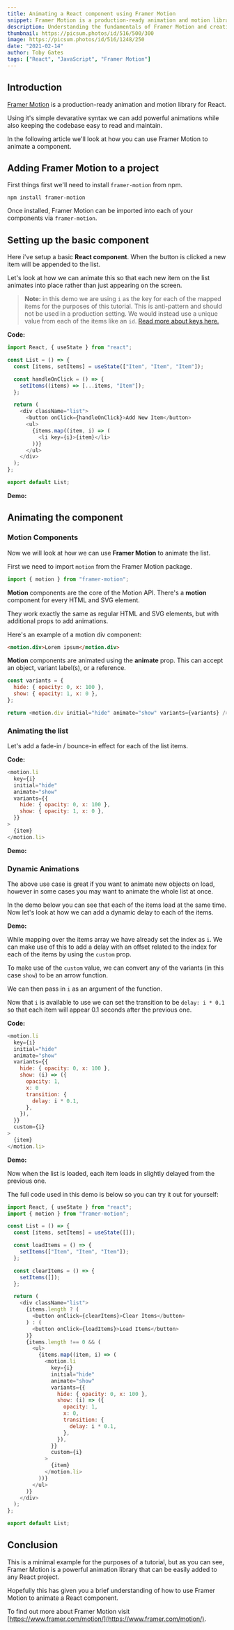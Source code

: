 ```yaml
---
title: Animating a React component using Framer Motion
snippet: Framer Motion is a production-ready animation and motion library for React. Using it's simple devarative syntax...
description: Understanding the fundamentals of Framer Motion and creating a simple animated React component.
thumbnail: https://picsum.photos/id/516/500/300
image: https://picsum.photos/id/516/1248/250
date: "2021-02-14"
author: Toby Gates
tags: ["React", "JavaScript", "Framer Motion"]
---
```


## Introduction

[Framer Motion](https://www.framer.com/motion/) is a production-ready animation and motion library for React.

Using it's simple devarative syntax we can add powerful animations while also keeping the codebase easy to read and maintain.

In the following article we'll look at how you can use Framer Motion to animate a component.

## Adding Framer Motion to a project

First things first we'll need to install `framer-motion` from npm.

`npm install framer-motion`

Once installed, Framer Motion can be imported into each of your components via `framer-motion`.

## Setting up the basic component

Here i've setup a basic **React component**. When the button is clicked a new item will be appended to the list.

Let's look at how we can animate this so that each new item on the list animates into place rather than just appearing on the screen.

> **Note:** in this demo we are using `i` as the key for each of the mapped items for the purposes of this tutorial. This is anti-pattern and should not be used in a production setting. We would instead use a unique value from each of the items like an `id`. <a href="https://reactjs.org/docs/lists-and-keys.html#keys" target="_blank">Read more about keys here.</a>

**Code:**

```js
import React, { useState } from "react";

const List = () => {
  const [items, setItems] = useState(["Item", "Item", "Item"]);

  const handleOnClick = () => {
    setItems((items) => [...items, "Item"]);
  };

  return (
    <div className="list">
      <button onClick={handleOnClick}>Add New Item</button>
      <ul>
        {items.map((item, i) => (
          <li key={i}>{item}</li>
        ))}
      </ul>
    </div>
  );
};

export default List;
```

**Demo:**

> <FramerMotionDemo1 />

## Animating the component

### Motion Components

Now we will look at how we can use **Framer Motion** to animate the list.

First we need to import `motion` from the Framer Motion package.

```js
import { motion } from "framer-motion";
```

**Motion** components are the core of the Motion API. There's a **motion** component for every HTML and SVG element.

They work exactly the same as regular HTML and SVG elements, but with additional props to add animations.

Here's an example of a motion div component:

```html
<motion.div>Lorem ipsum</motion.div>
```

**Motion** components are animated using the **animate** prop. This can accept an object, variant label(s), or a reference.

```js
const variants = {
  hide: { opacity: 0, x: 100 },
  show: { opacity: 1, x: 0 },
};

return <motion.div initial="hide" animate="show" variants={variants} />;
```

### Animating the list

Let's add a fade-in / bounce-in effect for each of the list items.

**Code:**

```js
<motion.li
  key={i}
  initial="hide"
  animate="show"
  variants={{
    hide: { opacity: 0, x: 100 },
    show: { opacity: 1, x: 0 },
  }}
>
  {item}
</motion.li>
```

**Demo:**

> <FramerMotionDemo2 />

### Dynamic Animations

The above use case is great if you want to animate new objects on load, however in some cases you may want to animate the whole list at once.

In the demo below you can see that each of the items load at the same time. Now let's look at how we can add a dynamic delay to each of the items.

**Demo:**

> <FramerMotionDemo3 />

While mapping over the items array we have already set the index as `i`. We can make use of this to add a delay with an offset related to the index for each of the items by using the `custom` prop.

To make use of the `custom` value, we can convert any of the variants (in this case `show`) to be an arrow function.

We can then pass in `i` as an argument of the function.

Now that `i` is available to use we can set the transition to be `delay: i * 0.1` so that each item will appear 0.1 seconds after the previous one.

**Code:**

```js
<motion.li
  key={i}
  initial="hide"
  animate="show"
  variants={{
    hide: { opacity: 0, x: 100 },
    show: (i) => ({
      opacity: 1,
      x: 0
      transition: {
        delay: i * 0.1,
      },
    }),
  }}
  custom={i}
>
  {item}
</motion.li>
```

**Demo:**

> <FramerMotionDemo4 />

Now when the list is loaded, each item loads in slightly delayed from the previous one.

The full code used in this demo is below so you can try it out for yourself:

```js
import React, { useState } from "react";
import { motion } from "framer-motion";

const List = () => {
  const [items, setItems] = useState([]);

  const loadItems = () => {
    setItems(["Item", "Item", "Item"]);
  };

  const clearItems = () => {
    setItems([]);
  };

  return (
    <div className="list">
      {items.length ? (
        <button onClick={clearItems}>Clear Items</button>
      ) : (
        <button onClick={loadItems}>Load Items</button>
      )}
      {items.length !== 0 && (
        <ul>
          {items.map((item, i) => (
            <motion.li
              key={i}
              initial="hide"
              animate="show"
              variants={{
                hide: { opacity: 0, x: 100 },
                show: (i) => ({
                  opacity: 1,
                  x: 0,
                  transition: {
                    delay: i * 0.1,
                  },
                }),
              }}
              custom={i}
            >
              {item}
            </motion.li>
          ))}
        </ul>
      )}
    </div>
  );
};

export default List;
```

## Conclusion

This is a minimal example for the purposes of a tutorial, but as you can see, Framer Motion is a powerful animation library that can be easily added to any React project.

Hopefully this has given you a brief understanding of how to use Framer Motion to animate a React component.

To find out more about Framer Motion visit [https://www.framer.com/motion/](https://www.framer.com/motion/).
